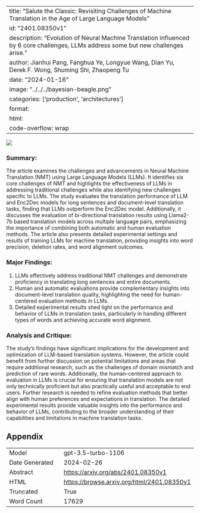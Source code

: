 
---
title: "Salute the Classic: Revisiting Challenges of Machine Translation in the Age of Large Language Models"
id: "2401.08350v1"
description: "Evolution of Neural Machine Translation influenced by 6 core challenges, LLMs address some but new challenges arise."
author: Jianhui Pang, Fanghua Ye, Longyue Wang, Dian Yu, Derek F. Wong, Shuming Shi, Zhaopeng Tu
date: "2024-01-16"
image: "../../../bayesian-beagle.png"
categories: ['production', 'architectures']
format:
  html:
    code-overflow: wrap
---

![](../../../bayesian-beagle.png)

### Summary:

The article examines the challenges and advancements in Neural Machine Translation (NMT) using Large Language Models (LLMs). It identifies six core challenges of NMT and highlights the effectiveness of LLMs in addressing traditional challenges while also identifying new challenges specific to LLMs. The study evaluates the translation performance of LLM and Enc2Dec models for long sentences and document-level translation tasks, finding that LLMs outperform the Enc2Dec model. Additionally, it discusses the evaluation of bi-directional translation results using Llama2-7b based translation models across multiple language pairs, emphasizing the importance of combining both automatic and human evaluation methods. The article also presents detailed experimental settings and results of training LLMs for machine translation, providing insights into word precision, deletion rates, and word alignment outcomes.

### Major Findings:
1. LLMs effectively address traditional NMT challenges and demonstrate proficiency in translating long sentences and entire documents.
2. Human and automatic evaluations provide complementary insights into document-level translation quality, highlighting the need for human-centered evaluation methods in LLMs.
3. Detailed experimental results shed light on the performance and behavior of LLMs in translation tasks, particularly in handling different types of words and achieving accurate word alignment.

### Analysis and Critique:
The study's findings have significant implications for the development and optimization of LLM-based translation systems. However, the article could benefit from further discussion on potential limitations and areas that require additional research, such as the challenges of domain mismatch and prediction of rare words. Additionally, the human-centered approach to evaluation in LLMs is crucial for ensuring that translation models are not only technically proficient but also practically useful and acceptable to end users. Further research is needed to refine evaluation methods that better align with human preferences and expectations in translation. The detailed experimental results provide valuable insights into the performance and behavior of LLMs, contributing to the broader understanding of their capabilities and limitations in machine translation tasks.

## Appendix

|          |          |
|----------|----------|
| Model     | gpt-3.5-turbo-1106       |
| Date Generated     | 2024-02-26       |
| Abstract | [https://arxiv.org/abs/2401.08350v1](https://arxiv.org/abs/2401.08350v1)        |
| HTML     | [https://browse.arxiv.org/html/2401.08350v1](https://browse.arxiv.org/html/2401.08350v1)       |
| Truncated       | True       |
| Word Count       | 17629       |